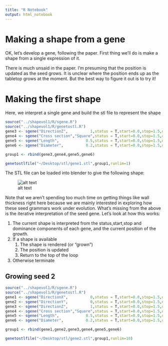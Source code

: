 ```yaml
---
title: "R Notebook"
output: html_notebook
---
```




# Making a shape from a gene

OK, let's develop a gene, following the paper. First thing we'll do is make a shape from a single expression of it. 

There is much unsaid in the paper. I'm presuming that the position is updated as the seed grows. It is unclear where the position ends up as the tabletop grows at the moment. But the best way to figure it out is to try it!

# Making the first shape

Here, we interpret a single gene and build the stl file to represent the shape



```r
source("../shapevol1/R/sgene.R")
source("../shapevol1/R/genetostl.R")
gene3 <- sgene("DirectionZ",          1,status = T,start=0.0,stop=1.5,dom=1)
gene4 <- sgene("Cross section","Square",status = T,start=0.0,stop=1.5,dom=1)
gene5 <- sgene("Length",            0.5,status = T,start=0.0,stop=1.5,dom=1)
gene6 <- sgene("Diameter",          0.2,status = T,start=0.0,stop=1.5,dom=1)

group1 <- rbind(gene3,gene4,gene5,gene6)

genetostlfile("~/Desktop/stl/gene1.stl",group1,runlim=1)

```

The STL file can be loaded into blender to give the following shape:

![alt text](blender_gene1.png "Logo Title Text 1")

Note that we aren't spending too much time on getting things like wall thickness right here because we are mainly interested in exploring how these seed grammars work under evolution. What's missing from the above is the iterative interpretation of the seed gene. Let's look at how this works:

1. The current shape is interpreted from the status,start,stop and dominance components of each gene, and the current position of the growth.
2. If a shape is available
    1. The shape is rendered (or "grown")
    2. The position is updated
    3. Return to the top of the loop
3. Otherwise terminate    
    

## Growing seed 2
```r
source("../shapevol1/R/sgene.R")
source("../shapevol1/R/genetostl.R")
gene1 <- sgene("DirectionX",          0,status = T,start=0.0,stop=1.5,dom=1)
gene2 <- sgene("DirectionY",          0,status = T,start=0.0,stop=1.5,dom=1)
gene3 <- sgene("DirectionZ",          1,status = T,start=0.0,stop=1.5,dom=1)
gene4 <- sgene("Cross section","Square",status = T,start=0.0,stop=1.5,dom=1)
gene5 <- sgene("Length",            0.5,status = T,start=0.0,stop=1.5,dom=1)
gene6 <- sgene("Diameter",          0.2,status = T,start=0.0,stop=1.5,dom=1)

group1 <- rbind(gene1,gene2,gene3,gene4,gene5,gene6)

genetostlfile("~/Desktop/stl/gene2.stl",group1,runlim=10)

```





